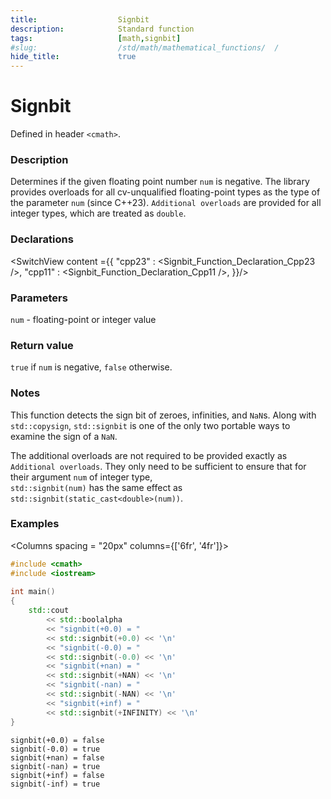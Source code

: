 ```yaml
---
title:                  Signbit
description:            Standard function
tags:                   [math,signbit]
#slug:                  /std/math/mathematical_functions/  /
hide_title:             true
---
```




# Signbit

Defined in header `<cmath>`.

### Description

Determines if the given floating point number `num` is negative. 
The library provides overloads for all cv-unqualified floating-point types as the type of the parameter `num` (since C++23).
`Additional overloads` are provided for all integer types, which are treated as `double`.


### Declarations

<SwitchView content ={{
    "cpp23" : <Signbit_Function_Declaration_Cpp23 />,
    "cpp11" : <Signbit_Function_Declaration_Cpp11 />,
}}/>


### Parameters
 
`num` - floating-point or integer value

### Return value

`true` if `num` is negative, `false` otherwise.



### Notes
This function detects the sign bit of zeroes, infinities, and `NaN`s. 
Along with `std::copysign`, `std::signbit` is one of the only two portable ways to examine the sign of a `NaN`.

The additional overloads are not required to be provided exactly as `Additional overloads`. 
They only need to be sufficient to ensure that for their argument `num` of integer type, <br/>
`std::signbit(num)` has the same effect as `std::signbit(static_cast<double>(num))`.

### Examples



<Columns spacing = "20px" columns={['6fr', '4fr']}>
<div>

```cpp
#include <cmath>
#include <iostream>
 
int main()
{
    std::cout 
        << std::boolalpha
        << "signbit(+0.0) = " 
        << std::signbit(+0.0) << '\n'
        << "signbit(-0.0) = " 
        << std::signbit(-0.0) << '\n'
        << "signbit(+nan) = " 
        << std::signbit(+NAN) << '\n'
        << "signbit(-nan) = " 
        << std::signbit(-NAN) << '\n'
        << "signbit(+inf) = " 
        << std::signbit(+INFINITY) << '\n'
}

```

</div>

<div>

```plaintext title="Result"
signbit(+0.0) = false
signbit(-0.0) = true
signbit(+nan) = false
signbit(-nan) = true
signbit(+inf) = false
signbit(-inf) = true
```

</div>
</Columns>
